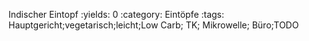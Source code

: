 Indischer Eintopf
:yields: 0
:category: Eintöpfe
:tags: Hauptgericht;vegetarisch;leicht;Low Carb; TK; Mikrowelle; Büro;TODO
